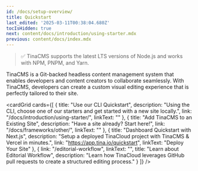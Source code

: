 ```yaml
---
id: /docs/setup-overview/
title: Quickstart
last_edited: '2025-03-11T00:38:04.680Z'
tocIsHidden: true
next: content/docs/introduction/using-starter.mdx
previous: content/docs/index.mdx
---
```


> ✅ TinaCMS supports the latest LTS versions of Node.js and works with NPM, PNPM, and Yarn.

TinaCMS is a Git-backed headless content management system that enables developers and content creators to collaborate seamlessly. With TinaCMS, developers can create a custom visual editing experience that is perfectly tailored to their site.

<cardGrid
  cards={[
    {
      title: "Use our CLI Quickstart",
      description:
        "Using the CLI, choose one of our starters and get started with a new site locally.",
      link: "/docs/introduction/using-starter/",
      linkText: ""
    },
    {
      title: "Add TinaCMS to an Existing Site",
      description: "Have a site already? Start here!",
      link: "/docs/frameworks/other/",
      linkText: ""
    },
    {
      title: "Dashboard Quickstart with Next.js",
      description:
        "Setup a deployed TinaCloud project with TinaCMS & Vercel in minutes.",
      link: "https://app.tina.io/quickstart",
      linkText: "Deploy Your Site"
    },
    {
      link: "/editorial-workflow",
      linkText: "",
      title: "Learn about Editorial Workflow",
      description:
        "Learn how TinaCloud leverages GitHub pull requests to create a structured editing process."
    }
  ]}
/>
